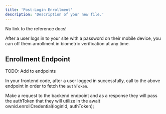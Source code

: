 ```yaml
---
title: 'Post-Login Enrollment'
description: 'Description of your new file.'
---
```


No link to the reference docs!

After a user logs in to your site with a password on their mobile device, you can off them anrollment in biometric verification at any time.

## Enrollment Endpoint

TODO: Add to endpoints

In your frontend code, after a user logged in successfully, call to the above endpoint in order to fetch the `authToken`.

Make a request to the backend endpoint and as a response they will pass the authToken that they will utilize in the await ownid.enrollCredential(loginId, authToken);